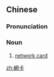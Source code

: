 {{also|网卡}}
==Chinese==
{{zh-forms|s=网卡}}

===Pronunciation===
{{zh-pron
|m=wǎngkǎ
|cat=n
}}

===Noun===
{{zh-noun}}

# [[network card]]

[[zh:網卡]]